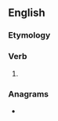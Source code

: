 ==English==

===Etymology===
{{suffix|en|ask|est}}

===Verb===
{{head|en|verb form}}

# {{en-archaic second-person singular of|ask}}

===Anagrams===
* {{anagrams|en|a=aeksst|Keasts|Skates|Skeats|Stakes|skates|stakes|steaks}}